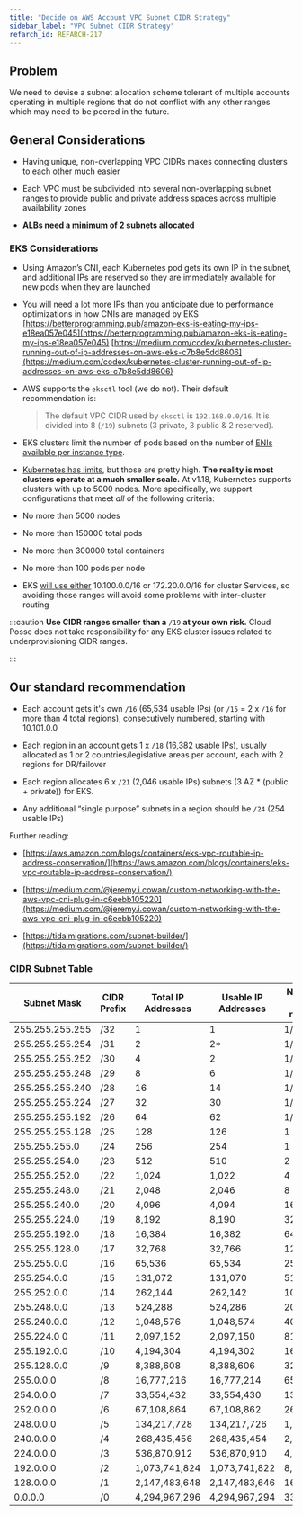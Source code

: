 ```yaml
---
title: "Decide on AWS Account VPC Subnet CIDR Strategy"
sidebar_label: "VPC Subnet CIDR Strategy"
refarch_id: REFARCH-217
---
```


## Problem

We need to devise a subnet allocation scheme tolerant of multiple accounts operating in multiple regions that do not
conflict with any other ranges which may need to be peered in the future.

## General Considerations

- Having unique, non-overlapping VPC CIDRs makes connecting clusters to each other much easier

- Each VPC must be subdivided into several non-overlapping subnet ranges to provide public and private address spaces
  across multiple availability zones

- **ALBs need a minimum of 2 subnets allocated**

### EKS Considerations

- Using Amazon’s CNI, each Kubernetes pod gets its own IP in the subnet, and additional IPs are reserved so they are
  immediately available for new pods when they are launched

- You will need a lot more IPs than you anticipate due to performance optimizations in how CNIs are managed by EKS
  [https://betterprogramming.pub/amazon-eks-is-eating-my-ips-e18ea057e045](https://betterprogramming.pub/amazon-eks-is-eating-my-ips-e18ea057e045)
  [https://medium.com/codex/kubernetes-cluster-running-out-of-ip-addresses-on-aws-eks-c7b8e5dd8606](https://medium.com/codex/kubernetes-cluster-running-out-of-ip-addresses-on-aws-eks-c7b8e5dd8606)

- AWS supports the `eksctl` tool (we do not). Their default recommendation is:

  > The default VPC CIDR used by `eksctl` is `192.168.0.0/16`. It is divided into 8 (`/19`) subnets (3 private, 3 public
  > & 2 reserved).

- EKS clusters limit the number of pods based on the number of
  [ENIs available per instance type](https://docs.aws.amazon.com/AWSEC2/latest/UserGuide/using-eni.html#AvailableIpPerENI).

- [Kubernetes has limits](https://kubernetes.io/docs/setup/best-practices/cluster-large/), but those are pretty high.
  **The reality is most clusters operate at a much smaller scale.** At v1.18, Kubernetes supports clusters with up to
  5000 nodes. More specifically, we support configurations that meet _all_ of the following criteria:

- No more than 5000 nodes

- No more than 150000 total pods

- No more than 300000 total containers

- No more than 100 pods per node

- EKS [will use either](https://github.com/aws/containers-roadmap/issues/216#issue-423314258) 10.100.0.0/16 or
  172.20.0.0/16 for cluster Services, so avoiding those ranges will avoid some problems with inter-cluster routing

:::caution **Use CIDR ranges** **smaller** **than a** `/19` **at your own risk.** Cloud Posse does not take
responsibility for any EKS cluster issues related to underprovisioning CIDR ranges.

:::

## Our standard recommendation

- Each account gets it's own `/16` (65,534 usable IPs) (or `/15` = 2 x `/16` for more than 4 total regions),
  consecutively numbered, starting with 10.101.0.0

- Each region in an account gets 1 x `/18` (16,382 usable IPs), usually allocated as 1 or 2 countries/legislative areas
  per account, each with 2 regions for DR/failover

- Each region allocates 6 x `/21` (2,046 usable IPs) subnets (3 AZ \* (public + private)) for EKS.

- Any additional “single purpose” subnets in a region should be `/24` (254 usable IPs)

Further reading:

- [https://aws.amazon.com/blogs/containers/eks-vpc-routable-ip-address-conservation/](https://aws.amazon.com/blogs/containers/eks-vpc-routable-ip-address-conservation/)

- [https://medium.com/@jeremy.i.cowan/custom-networking-with-the-aws-vpc-cni-plug-in-c6eebb105220](https://medium.com/@jeremy.i.cowan/custom-networking-with-the-aws-vpc-cni-plug-in-c6eebb105220)

- [https://tidalmigrations.com/subnet-builder/](https://tidalmigrations.com/subnet-builder/)

### CIDR Subnet Table

| **Subnet Mask** | **CIDR Prefix** | **Total IP Addresses** | **Usable IP Addresses** | **Number of /24 networks** |
| --------------- | --------------- | ---------------------- | ----------------------- | -------------------------- |
| 255.255.255.255 | /32             | 1                      | 1                       | 1/256th                    |
| 255.255.255.254 | /31             | 2                      | 2\*                     | 1/128th                    |
| 255.255.255.252 | /30             | 4                      | 2                       | 1/64th                     |
| 255.255.255.248 | /29             | 8                      | 6                       | 1/32nd                     |
| 255.255.255.240 | /28             | 16                     | 14                      | 1/16th                     |
| 255.255.255.224 | /27             | 32                     | 30                      | 1/8th                      |
| 255.255.255.192 | /26             | 64                     | 62                      | 1/4th                      |
| 255.255.255.128 | /25             | 128                    | 126                     | 1 half                     |
| 255.255.255.0   | /24             | 256                    | 254                     | 1                          |
| 255.255.254.0   | /23             | 512                    | 510                     | 2                          |
| 255.255.252.0   | /22             | 1,024                  | 1,022                   | 4                          |
| 255.255.248.0   | /21             | 2,048                  | 2,046                   | 8                          |
| 255.255.240.0   | /20             | 4,096                  | 4,094                   | 16                         |
| 255.255.224.0   | /19             | 8,192                  | 8,190                   | 32                         |
| 255.255.192.0   | /18             | 16,384                 | 16,382                  | 64                         |
| 255.255.128.0   | /17             | 32,768                 | 32,766                  | 128                        |
| 255.255.0.0     | /16             | 65,536                 | 65,534                  | 256                        |
| 255.254.0.0     | /15             | 131,072                | 131,070                 | 512                        |
| 255.252.0.0     | /14             | 262,144                | 262,142                 | 1024                       |
| 255.248.0.0     | /13             | 524,288                | 524,286                 | 2048                       |
| 255.240.0.0     | /12             | 1,048,576              | 1,048,574               | 4096                       |
| 255.224.0 0     | /11             | 2,097,152              | 2,097,150               | 8192                       |
| 255.192.0.0     | /10             | 4,194,304              | 4,194,302               | 16,384                     |
| 255.128.0.0     | /9              | 8,388,608              | 8,388,606               | 32,768                     |
| 255.0.0.0       | /8              | 16,777,216             | 16,777,214              | 65,536                     |
| 254.0.0.0       | /7              | 33,554,432             | 33,554,430              | 131,072                    |
| 252.0.0.0       | /6              | 67,108,864             | 67,108,862              | 262,144                    |
| 248.0.0.0       | /5              | 134,217,728            | 134,217,726             | 1,048,576                  |
| 240.0.0.0       | /4              | 268,435,456            | 268,435,454             | 2,097,152                  |
| 224.0.0.0       | /3              | 536,870,912            | 536,870,910             | 4,194,304                  |
| 192.0.0.0       | /2              | 1,073,741,824          | 1,073,741,822           | 8,388,608                  |
| 128.0.0.0       | /1              | 2,147,483,648          | 2,147,483,646           | 16,777,216                 |
| 0.0.0.0         | /0              | 4,294,967,296          | 4,294,967,294           | 33,554,432                 |

